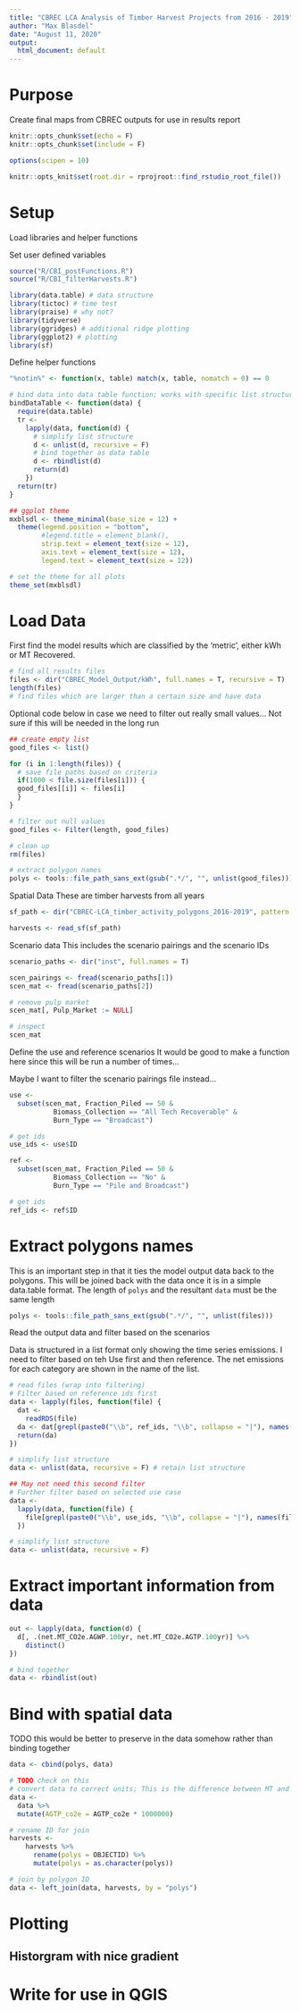 ```yaml
---
title: "CBREC LCA Analysis of Timber Harvest Projects from 2016 - 2019"
author: "Max Blasdel"
date: "August 11, 2020"
output:
  html_document: default
---
```


# Purpose
Create final maps from CBREC outputs for use in results report
  
```r
knitr::opts_chunk$set(echo = F)
knitr::opts_chunk$set(include = F)

options(scipen = 10)

knitr::opts_knit$set(root.dir = rprojroot::find_rstudio_root_file())
```

# Setup
Load libraries and helper functions

Set user defined variables
```r
source("R/CBI_postFunctions.R")
source("R/CBI_filterHarvests.R")

library(data.table) # data structure
library(tictoc) # time test
library(praise) # why not?
library(tidyverse)
library(ggridges) # additional ridge plotting
library(ggplot2) # plotting
library(sf)
```

Define helper functions
```r
"%notin%" <- function(x, table) match(x, table, nomatch = 0) == 0

# bind data into data table function; works with specific list structure of outputs
bindDataTable <- function(data) {
  require(data.table)
  tr <-
    lapply(data, function(d) {
      # simplify list structure
      d <- unlist(d, recursive = F)
      # bind together as data table
      d <- rbindlist(d)
      return(d)
    })
  return(tr)
}

## ggplot theme
mxblsdl <- theme_minimal(base_size = 12) +
  theme(legend.position = "bottom",
        #legend.title = element_blank(),
        strip.text = element_text(size = 12),
        axis.text = element_text(size = 12),
        legend.text = element_text(size = 12))

# set the theme for all plots
theme_set(mxblsdl)
```

# Load Data

First find the model results which are classified by the 'metric', either kWh or MT Recovered.
```r
# find all results files
files <- dir("CBREC_Model_Output/kWh", full.names = T, recursive = T)
length(files)
# find files which are larger than a certain size and have data
```

Optional code below in case we need to filter out really small values... Not sure if this will be needed in the long run
```r
## create empty list
good_files <- list()

for (i in 1:length(files)) {
  # save file paths based on criteria 
  if(1000 < file.size(files[i])) {
  good_files[[i]] <- files[i]
  }
}

# filter out null values
good_files <- Filter(length, good_files)

# clean up
rm(files)

# extract polygon names
polys <- tools::file_path_sans_ext(gsub(".*/", "", unlist(good_files)))
```

Spatial Data
These are timber harvests from all years

```r
sf_path <- dir("CBREC-LCA_timber_activity_polygons_2016-2019", pattern = ".shp$", full.names = T)

harvests <- read_sf(sf_path)
```

Scenario data
This includes the scenario pairings and the scenario IDs
```r
scenario_paths <- dir("inst", full.names = T)

scen_pairings <- fread(scenario_paths[1])
scen_mat <- fread(scenario_paths[2])

# remove pulp market
scen_mat[, Pulp_Market := NULL]

# inspect
scen_mat
```

Define the use and reference scenarios
It would be good to make a function here since this will be run a number of times...

Maybe I want to filter the scenario pairings file instead...
```r
use <- 
  subset(scen_mat, Fraction_Piled == 50 & 
           Biomass_Collection == "All Tech Recoverable" &
           Burn_Type == "Broadcast")

# get ids
use_ids <- use$ID

ref <- 
  subset(scen_mat, Fraction_Piled == 50 & 
           Biomass_Collection == "No" & 
           Burn_Type == "Pile and Broadcast")

# get ids
ref_ids <- ref$ID
```

# Extract polygons names
This is an important step in that it ties the model output data back to the polygons. This will be joined back with the data once it is in a simple data.table format. The length of `polys` and the resultant `data` must be the same length
```r
polys <- tools::file_path_sans_ext(gsub(".*/", "", unlist(files)))
```

Read the output data and filter based on the scenarios

Data is structured in a list format only showing the time series emissions. I need to filter based on teh Use first and then reference. The net emissions for each category are shown in the name of the list.

```r
# read files (wrap into filtering)
# Filter based on reference ids first
data <- lapply(files, function(file) {
  dat <-
    readRDS(file)
  da <- dat[grepl(paste0("\\b", ref_ids, "\\b", collapse = "|"), names(dat))]
  return(da)
})

# simplify list structure
data <- unlist(data, recursive = F) # retain list structure

## May not need this second filter
# Further filter based on selected use case
data <-
  lapply(data, function(file) {
    file[grepl(paste0("\\b", use_ids, "\\b", collapse = "|"), names(file))]
  })

# simplify list structure
data <- unlist(data, recursive = F)
```

# Extract important information from data

```r
out <- lapply(data, function(d) {
  d[, .(net.MT_CO2e.AGWP.100yr, net.MT_CO2e.AGTP.100yr)] %>% 
    distinct()
})

# bind together
data <- rbindlist(out)
```

# Bind with spatial data
TODO this would be better to preserve in the data somehow rather than binding together

```r
data <- cbind(polys, data)

# TODO check on this
# convert data to correct units; This is the difference between MT and grams
data <-
  data %>%
  mutate(AGTP_co2e = AGTP_co2e * 1000000)

# rename ID for join
harvests <- 
    harvests %>%
      rename(polys = OBJECTID) %>%
      mutate(polys = as.character(polys))

# join by polygon ID
data <- left_join(data, harvests, by = "polys")
```

# Plotting
## Historgram with nice gradient

# Write for use in QGIS

```r

```

